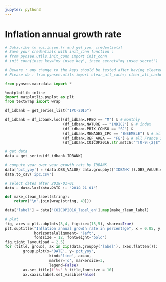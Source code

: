 ```yaml
---
jupyter: python3
---
```


# Inflation annual growth rate

```python
# Subscribe to api.insee.fr and get your credentials!
# Save your credentials with init_conn function :
# from pynsee.utils.init_conn import init_conn
# init_conn(insee_key="my_insee_key", insee_secret="my_insee_secret")

# Beware : any change to the keys should be tested after having cleared the cache
# Please do : from pynsee.utils import clear_all_cache; clear_all_cache()"
```

```python
from pynsee.macrodata import *

%matplotlib inline
import matplotlib.pyplot as plt
from textwrap import wrap

df_idbank = get_series_list("IPC-2015")

df_idbank = df_idbank.loc[(df_idbank.FREQ == "M") & # monthly
                          (df_idbank.NATURE == "INDICE") & # index
                          (df_idbank.PRIX_CONSO == "SO") & 
                          (df_idbank.MENAGES_IPC == "ENSEMBLE") & # all kinds of household
                          (df_idbank.REF_AREA == "FE") & # all France including overseas departements
                          (df_idbank.COICOP2016.str.match("^[0-9]{2}$"))] # coicop aggregation level

# get data
data = get_series(df_idbank.IDBANK)

# compute year over year growth rate by IDBANK
data['pct_yoy'] = (data.OBS_VALUE/ data.groupby(['IDBANK']).OBS_VALUE.shift(12) - 1) * 100
data.to_csv('ipc.csv')
```

```python
# select dates after 2018-01-01
data = data.loc[data.DATE >= "2018-01-01"]

def make_clean_label(string):
    return("\n".join(wrap(string, 40)))

data['label'] = data['COICOP2016_label_en'].map(make_clean_label)

# plot
fig, axes = plt.subplots(3,4, figsize=(15,5), sharex=True)
plt.suptitle("Inflation annual growth rate in percentage", x = 0.05, y = 0.95,
             horizontalalignment= 'left', 
             fontsize = 12, fontweight='bold')
fig.tight_layout(pad = 2.5)
for (title, group), ax in zip(data.groupby('label'), axes.flatten()):
        group.plot(x='DATE', y='pct_yoy',
                    kind='line', ax=ax,
                    marker='o', markersize=3,
                    legend=False)
        ax.set_title(f'%s' % title,fontsize = 10)
        ax.xaxis.label.set_visible(False)
```

